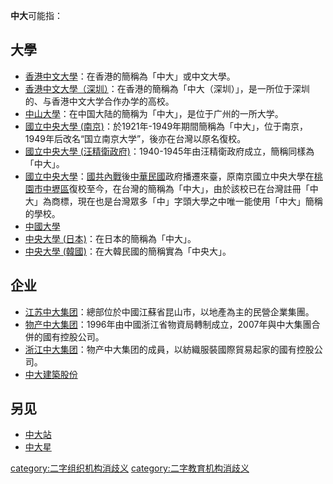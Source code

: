 '''中大'''可能指：

== 大學 ==
* [[香港中文大學|香港中文大學]]：在香港的簡稱為「中大」或中文大學。
* [[香港中文大學（深圳）|香港中文大學（深圳）]]：在香港的簡稱為「中大（深圳）」，是一所位于深圳的、与香港中文大学合作办学的高校。
* [[中山大學|中山大學]]：在中国大陆的簡稱为「中大」，是位于广州的一所大学。
* [[國立中央大學_(南京)|國立中央大學 (南京)]]：於1921年-1949年期間簡稱為「中大」，位于南京，1949年后改名“国立南京大学”，後亦在台灣以原名復校。
* [[國立中央大學_(汪精衛政府)|國立中央大學 (汪精衛政府)]]：1940-1945年由汪精衛政府成立，簡稱同樣為「中大」。
* [[國立中央大學|國立中央大學]]：[[国共内战|國共內戰]]後[[中華民國|中華民國]]政府播遷來臺，原南京國立中央大學在[[桃園市|桃園市]][[中壢區|中壢區]]復校至今，在台灣的簡稱為「中大」，由於該校已在台灣註冊「中大」為商標，現在也是台灣眾多「中」字頭大學之中唯一能使用「中大」簡稱的學校。
* [[中國大學|中國大學]]
* [[中央大學_(日本)|中央大學 (日本)]]：在日本的簡稱為「中大」。
* [[中央大學_(韓國)|中央大學 (韓國)]]：在大韓民國的簡稱實為「中央大」。

== 企业 ==
* [[江苏中大集团|江苏中大集团]]：總部位於中國江蘇省昆山市，以地產為主的民營企業集團。
* [[物产中大集团|物产中大集团]]：1996年由中國浙江省物資局轉制成立，2007年與中大集團合併的國有控股公司。
* [[浙江中大集团|浙江中大集团]]：物产中大集团的成員，以紡織服裝國際貿易起家的國有控股公司。
* [[中大建築股份有限公司|中大建築股份]]

== 另见 ==
* [[中大站|中大站]]
* [[中大星|中大星]]

{{disambig|Cat=二字亞洲相關消歧義}}
[[category:二字组织机构消歧义|category:二字组织机构消歧义]]
[[category:二字教育机构消歧义|category:二字教育机构消歧义]]